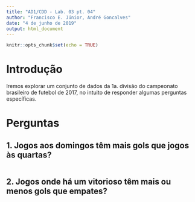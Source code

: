 ```yaml
---
title: "AD1/CDD - Lab. 03 pt. 04"
author: "Francisco E. Júnior, André Goncalves"
date: "4 de junho de 2019"
output: html_document
---
```


```r
knitr::opts_chunk$set(echo = TRUE)
```

# Introdução
Iremos explorar um conjunto de dados da 1a. divisão do campeonato brasileiro de futebol de 2017, no intuito de responder algumas perguntas específicas.

# Perguntas
## 1. Jogos aos domingos têm mais gols que jogos às quartas?
```r
```

## 2. Jogos onde há um vitorioso têm mais ou menos gols que empates?
```r
```